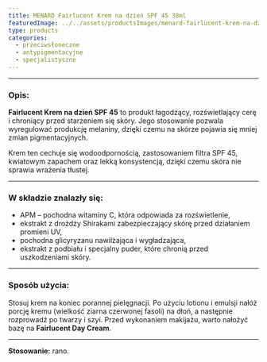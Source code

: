 ```yaml
---
title: MENARD Fairlucent Krem na dzień SPF 45 38ml
featuredImage: ../../assets/productsImages/menard-fairlucent-krem-na-dzien-spf-45-38ml.png
type: products
categories:
  - przeciwsłoneczne
  - antypigmentacyjne
  - specjalistyczne
---
```



<Fairlucent />

---

<h3>Opis:</h3>

**Fairlucent Krem na dzień SPF 45** to produkt łagodzący, rozświetlający cerę i chroniący przed starzeniem się skóry. Jego stosowanie pozwala wyregulować produkcję melaniny, dzięki czemu na skórze pojawia się mniej zmian pigmentacyjnych.

Krem ten cechuje się wodoodpornością, zastosowaniem filtra SPF 45, kwiatowym zapachem oraz lekką konsystencją, dzięki czemu skóra nie sprawia wrażenia tłustej.

---

### W składzie znalazły się:

- APM – pochodna witaminy C, która odpowiada za rozświetlenie,
- ekstrakt z drożdży Shirakami zabezpieczający skórę przed działaniem promieni UV,
- pochodna glicyryzanu nawilżająca i wygładzająca,
- ekstrakt z podbiału i specjalny puder, które chronią przed uszkodzeniami skóry.

---

### Sposób użycia:

Stosuj krem na koniec porannej pielęgnacji. Po użyciu lotionu i emulsji nałóż porcję kremu (wielkość ziarna czerwonej fasoli) na dłoń, a następnie rozprowadź po twarzy i szyi. Przed wykonaniem makijażu, warto nałożyć bazę na **Fairlucent Day Cream**.

---

**Stosowanie:** rano.

